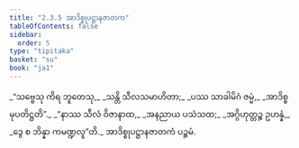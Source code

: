 ```yaml
---
title: "2.3.5 အာဒိစ္စုပဋ္ဌာနဇာတက"
tableOfContents: false
sidebar:
  order: 5
type: "tipitaka"
basket: "su"
book: "ja1"
---
```



<DynamicBreadcrumb />

<Division number="49" book="ja1" e="ch" v="22" p="44">

<Paragraph number="418" type="verses" book="ja1">
_“သဗ္ဗေသု ကိရ ဘူတေသု,_  
_သန္တိ သီလသမာဟိတာ;_  
_ပဿ သာခါမိဂံ ဇမ္မံ,_  
_အာဒိစ္စမုပတိဋ္ဌတိ”._  

</Paragraph>

</Division>
<Division number="50" book="ja1" e="ch" v="22" p="44">

<Paragraph number="419" type="verses" book="ja1">
_“နာဿ သီလံ ဝိဇာနာထ,_  
_အနညာယ ပသံသထ;_  
_အဂ္ဂိဟုတ္တဉ္စ ဥဟန္နံ,_  
_ဒွေ စ ဘိန္နာ ကမဏ္ဍလူ”တိ._  


</Paragraph>
</Division>

<Paragraph number="420" type="center" book="ja1">
အာဒိစ္စုပဋ္ဌာနဇာတကံ ပဉ္စမံ.
</Paragraph>